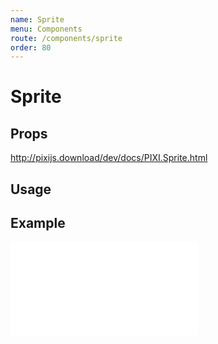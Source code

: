 ```yaml
---
name: Sprite
menu: Components
route: /components/sprite
order: 80
---
```



# Sprite

## Props

http://pixijs.download/dev/docs/PIXI.Sprite.html

## Usage

<Playground>
  <Stage width={300} height={300} options={{ backgroundColor: 0xeef1f5 }}>
    <Sprite image="https://s3-us-west-2.amazonaws.com/s.cdpn.io/693612/coin.png" scale={{ x: 0.5, y: 0.5 }} anchor={0.5} x={150} y={150}  />
  </Stage>
</Playground>

## Example

<iframe 
  height={500} 
  scrolling="no"
  title="Container" 
  src="//codepen.io/inlet/embed/f68c95780536e31af9678bab19fdd4b5/?height=300&theme-id=33987&default-tab=result&embed-version=2"
  frameBorder="no" 
  allowtransparency="true"
  allowFullScreen="true"
  style={{ width: '100%' }} />
